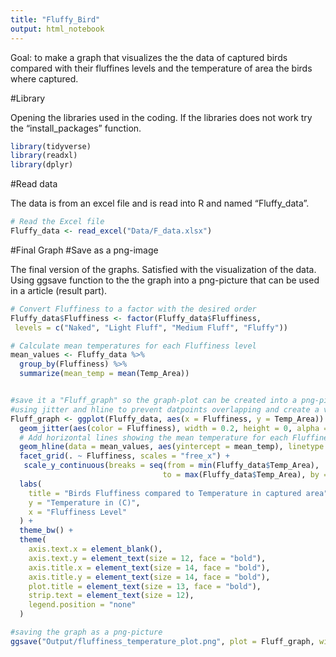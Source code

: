 ```yaml
---
title: "Fluffy_Bird"
output: html_notebook
---
```


Goal: to make a graph that visualizes the the data of captured birds compared with their fluffines levels and the temperature of area the birds where captured. 


#Library

Opening the libraries used in the coding. If the libraries does not work try the "install_packages" function. 

```r
library(tidyverse)
library(readxl)
library(dplyr)
```

#Read data

The data is from an excel file and is read into R and named "Fluffy_data".

```r
# Read the Excel file
Fluffy_data <- read_excel("Data/F_data.xlsx")
```



#Final Graph
#Save as a png-image

The final version of the graphs. Satisfied with the visualization of the data. Using ggsave function to the the graph into a png-picture that can be used in a article (result part). 

```r

# Convert Fluffiness to a factor with the desired order
Fluffy_data$Fluffiness <- factor(Fluffy_data$Fluffiness, 
 levels = c("Naked", "Light Fluff", "Medium Fluff", "Fluffy"))

# Calculate mean temperatures for each Fluffiness level
mean_values <- Fluffy_data %>%
  group_by(Fluffiness) %>%
  summarize(mean_temp = mean(Temp_Area))


#save it a "Fluff_graph" so the graph-plot can be created into a png-picture.
#using jitter and hline to prevent datpoints overlapping and create a visualizing mean line
Fluff_graph <- ggplot(Fluffy_data, aes(x = Fluffiness, y = Temp_Area)) +
  geom_jitter(aes(color = Fluffiness), width = 0.2, height = 0, alpha = 0.6) + 
  # Add horizontal lines showing the mean temperature for each Fluffiness level
  geom_hline(data = mean_values, aes(yintercept = mean_temp), linetype = "dashed", color = "red") +
  facet_grid(. ~ Fluffiness, scales = "free_x") +  
   scale_y_continuous(breaks = seq(from = min(Fluffy_data$Temp_Area), 
                                  to = max(Fluffy_data$Temp_Area), by = 3)) +  # Customize breaks 
  labs(
    title = "Birds Fluffiness compared to Temperature in captured area",
    y = "Temperature in (C)",
    x = "Fluffiness Level"
  ) +
  theme_bw() +
  theme(
    axis.text.x = element_blank(),
    axis.text.y = element_text(size = 12, face = "bold"),
    axis.title.x = element_text(size = 14, face = "bold"),
    axis.title.y = element_text(size = 14, face = "bold"),
    plot.title = element_text(size = 13, face = "bold"),
    strip.text = element_text(size = 12),
    legend.position = "none"
  )

#saving the graph as a png-picture
ggsave("Output/fluffiness_temperature_plot.png", plot = Fluff_graph, width = 8, height = 6, dpi = 300)
```










